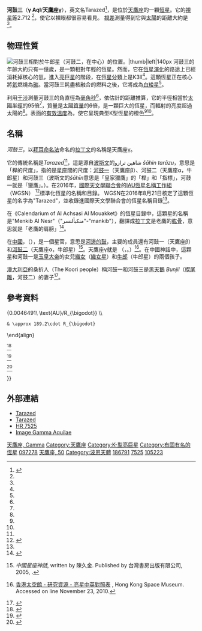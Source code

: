 {{noteTA
|1= zh-hant:核融合;zh-hans: 核聚变
}}

{{Starbox begin
| name=河鼓三（天鷹座γ）
}}
{{Starbox image
| image = 
     <div style="position: relative">[[File:Aquila_IAU.svg|250px]]
     <div style="position: absolute; left: 44.9%; top: 23.75%">[[File:Cercle_rouge_100%.svg|12px]]</div>
     </div>
| caption=河鼓三的位置 （紅圈）
}}
{{Starbox observe
| epoch    = J2000
| ra       = {{RA|19|46|15.58029}}<ref name=aaa474_2_653/>
| dec      = {{DEC|+10|36|47.7408}}<ref name=aaa474_2_653/>
| appmag_v = 2.712<ref name=saaoc8_59/>
| constell = [[天鷹座|天鷹座]]
| 星官 = [[河鼓|河鼓]]
}}
{{Starbox character
| class    = K3 II<ref name=araa11_29/>
| b-v      = +1.500<ref name=saaoc8_59/>
| u-b      = +1.720<ref name=saaoc8_59/>
| variable = 
}}
{{Starbox astrometry
| radial_v = -2.79<ref name=aaa430_165/>
| prop_mo_ra  = +16.99<ref name=aaa474_2_653/>
| prop_mo_dec = -2.98<ref name=aaa474_2_653/>
| parallax = 8.26
| p_error  = 0.17
| parallax_footnote = <ref name=aaa474_2_653/>
| absmag_v = {{val|-3.38|+0.24|-0.22}}<ref name=aj135_3_892/>
}}
{{Starbox detail
| mass     = {{val|5.66|0.66}}<ref name=an331_4_349/>
| radius   = 95<ref name=lang2006/>
| luminosity  = {{val|2538}}<ref name=an331_4_349/>
| temperature = {{val|4210}}<ref name=apjss74/>
| gravity  = 1.63<ref name=apjss74/>
| metal_fe = –0.29<ref name=apjss74/>
| rotational_velocity = 8<ref name=csrv/>
| age_gyr  = 
}}
{{Starbox catalog
| names = Tarazed、Reda、50 Aql、 gam Aql、 [[波恩星表|BD]]+10 4043, [[基本星表|FK5]] 741, [[HD星表|HD]]186791、 [[依巴谷衛星|HIP]] 97278, [[亮星星表|HR]]7525、[[SAO星表|SAO]]105223.<ref name=SIMBAD/>
}}
{{Starbox reference
| Simbad=HD+186791
| ARICNS = 
}}
{{Starbox end}}


'''河鼓三'''（'''γ Aql'''/'''天鷹座γ'''），英文名Tarazed<ref name="IAU-CSN">{{cite web | url=http://www.pas.rochester.edu/~emamajek/WGSN/IAU-CSN.txt | title=IAU Catalog of Star Names | accessdate=28 July 2016 | archive-date=2018-07-07 | archive-url=https://web.archive.org/web/20180707180747/http://www.pas.rochester.edu/~emamajek/WGSN/IAU-CSN.txt | dead-url=yes }}</ref>，是位於[[天鷹座|天鷹座]]的一顆[[恒星|恒星]]。它的[[視星等|視星等]]2.712 <ref name=saaoc8_59/>，使它以裸眼都很容易看見。 [[視差|視差]]測量得到它與[[太陽|太陽]]的距離大約是{{Convert|395|ly|pc|abbr=off|lk=on}} <ref name=aaa474_2_653/>。

== 物理性質 ==
[[File:Altair-Tarazed-heic0720c.jpg|河鼓三相對於[[牛郎星]]（河鼓二，在中心）的位置。|thumb|left|140px]]
河鼓三的年齡大約只有一億歲，是一顆相對年輕的恆星。然而，它在[[恆星演化|恆星演化]]的路途上已經消耗掉核心的氫，進入[[亮巨星|亮巨星]]的階段，在[[恆星分類|恆星分類]]上是K3II<ref name=araa11_29/>。這顆恆星正在核心將[[氦|氦]]燃燒為[[碳|碳]]。當河鼓三耗盡核融合的燃料之後，它將成為[[白矮星|白矮星]]<ref name=kaler/>。

利用[[干涉|干涉]]測量河鼓三的角直徑為{{val|7.271|0.073}}[[毫角秒|毫角秒]]<ref name=aj126_5_2502/>，依估計的距離推算，它的半徑相當於[[太陽半徑|太陽半徑]]的95倍<ref name=lang2006/>，質量是[[太陽質量|太陽質量]]的6倍，是一顆巨大的恆星，而輻射的亮度超過太陽的{{val|2500}}<ref name=an331_4_349/>。表面的[[有效溫度|有效溫度]]為{{val|4210|u=K}}，使它呈現典型K型恆星的橙色<ref name=apjss74/><ref name=csiro/>。

== 名稱 ==
''河鼓三''，以[[拜耳命名法|拜耳命名法]]命名的[[名稱拉丁化|拉丁文]]的名稱是天鷹座γ。

它的傳統名稱是''Tarazed''<ref name=kaler/>，這是源自[[波斯語|波斯文]]的شاهين ترازو ''šāhin tarāzu''，意思是「桿的尺度」，指的是[[星座|星座]]間的尺度：[[河鼓一|河鼓一]]（天鷹座β）、河鼓二（天鷹座α，牛郎星）和河鼓三（波斯文的''šāhīn''意思是「皇家獵鷹」的「桿」和「指標」，河鼓一就是「獵鷹」。）。在2016年，[[國際天文學聯合會|國際天文學聯合會]]的[[IAU恆星名稱工作組|IAU恆星名稱工作組]]（WGSN） <ref name="WGSN">{{citation
 | url=https://www.iau.org/science/scientific_bodies/working_groups/280/
 | title=IAU Working Group on Star Names (WGSN)
 | publisher=[[International_Astronomical_Union|International Astronomical Union]]
 | accessdate=22 May 2016
 | postscript=.
 | archive-date=2019-03-30
 | archive-url=https://web.archive.org/web/20190330194042/https://www.iau.org/science/scientific_bodies/working_groups/280/
 | dead-url=yes
 }}</ref>標準化恆星的名稱和目錄。 WGSN在2016年8月21日核定了這顆恆星的名字為"Tarazed"，並收錄進國際天文學聯合會的恆星名稱目錄<ref name="IAU-CSN"/>。

在《Calendarium of Al Achsasi Al Mouakket》的恆星目錄中，這顆星的名稱是"Menkib Al Nesr"（"منكبألنسر"-"mankib"），翻譯成[[拉丁語|拉丁文]]是老鷹的[[肱骨|肱骨]]，意思就是「老鷹的肩膀」<ref>{{cite journal
 | last=Knobel | first=E. B.
 | title=Al Achsasi Al Mouakket, on a catalogue of stars in the Calendarium of Mohammad Al Achsasi Al Mouakket
 | journal=[[Monthly_Notices_of_the_Royal_Astronomical_Society|Monthly Notices of the Royal Astronomical Society]]
 | volume=55 | page=429 |date=June 1895
 | bibcode=1895MNRAS..55..429K | doi=10.1093/mnras/55.8.429}}</ref>。

在[[漢語|中國]]，{{lang|zh|河鼓}}（{{lang|zh-Latn|Hé Gŭ}}），是一個星官，意思是[[牛宿|河邊的鼓]]，主要的成員還有河鼓一（天鷹座β）和[[河鼓二|河鼓二]]（天鷹座α，牛郎星）<ref>{{zh icon}} ''中國星座神話'', written by 陳久金. Published by 台灣書房出版有限公司, 2005, {{ISBN|978-986-7332-25-7}}.</ref>。天鷹座γ就是{{lang|zh|河鼓三}} （{{lang|zh-Latn|Hé Gŭ sān}}，{{lang-en|河鼓的第三顆星}}。）<ref>{{zh icon}} [http://www.lcsd.gov.hk/CE/Museum/Space/Research/StarName/c_research_chinengstars_t_z.htm 香港太空館 - 研究資源 - 亮星中英對照表] {{webarchive |url=https://web.archive.org/web/20100819122914/http://www.lcsd.gov.hk/CE/Museum/Space/Research/StarName/c_research_chinengstars_t_z.htm |date=August 19, 2010 }}, Hong Kong Space Museum. Accessed on line November 23, 2010.</ref>。在中國神話中，這顆星和河鼓一是[[玉皇上帝|玉皇大帝]]的女兒[[牛郎織女|織女]]（[[織女星|織女星]]）和[[牛郎織女|牛郎]]（牛郎星）的兩個孩子。

[[維多利亞|澳大利亞]]的桑折人（The Koori people）稱河鼓一和河鼓三是[[黑天鵝|黑天鵝]] ''Bunjil''（[[楔尾雕|楔尾雕]]，河鼓二）的妻子<ref>{{cite book|last=Mudrooroo|title=Aboriginal mythology : an A-Z spanning the history of aboriginal mythology from the earliest legends to the present day|publisher=[[HarperCollins|HarperCollins]]|location=London|date=1994|page=4|isbn=1-85538-306-3}}</ref>。

== 參考資料 ==
{{reflist|30em|refs=

<ref name=aaa474_2_653>{{citation | first=F. | last=van Leeuwen |date=November 2007 | title=Validation of the new Hipparcos reduction | journal=Astronomy and Astrophysics | volume=474 | issue=2 | pages=653–664 | bibcode=2007A&A...474..653V | doi=10.1051/0004-6361:20078357 |arxiv = 0708.1752 }}</ref>

<ref name=apjss74>{{citation | last1=McWilliam | first1=Andrew | title=High-resolution spectroscopic survey of 671 GK giants. I - Stellar atmosphere parameters and abundances | journal=Astrophysical Journal Supplement Series | volume=74 | pages=1075–1128 |date=December 1990 | doi=10.1086/191527 | bibcode=1990ApJS...74.1075M }}</ref>

<ref name=araa11_29>{{citation | last1=Morgan | first1=W. W. | last2=Keenan | first2=P. C. | title=Spectral Classification | journal=Annual Review of Astronomy and Astrophysics | volume=11 | issue=1 | page=29 | date=1973 | doi=10.1146/annurev.aa.11.090173.000333 | bibcode=1973ARA&A..11...29M }}</ref>

<ref name=aaa430_165>{{citation | display-authors=1 | last1=Famaey | first1=B. | last2=Jorissen | first2=A. | last3=Luri | first3=X. | last4=Mayor | first4=M. | last5=Udry | first5=S. | last6=Dejonghe | first6=H. | last7=Turon | first7=C. | title=Local kinematics of K and M giants from CORAVEL/Hipparcos/Tycho-2 data. Revisiting the concept of superclusters | journal=Astronomy and Astrophysics | volume=430 | issue=1 | pages=165–186 |date=January 2005 | doi=10.1051/0004-6361:20041272 | bibcode=2005A&A...430..165F |arxiv = astro-ph/0409579 }}</ref>

<ref name=csrv>{{citation | last1=Bernacca | first1=P. L. | last2=Perinotto | first2=M. | title=A catalogue of stellar rotational velocities | journal=Contributi Osservatorio Astronomico di Padova in Asiago | volume=239 | issue=1 | date=1970 | bibcode=1970CoAsi.239....1B }}</ref>

<ref name=saaoc8_59>{{citation | last1=Cousins | first1=A. W. J. | title=Standardization of Broadband Photometry of Equatorial Standards | journal=South African Astronomical Observatory Circulars | volume=8 | page=59 | date=1984 | bibcode=1984SAAOC...8...59C }}</ref>

<ref name=SIMBAD>{{citation | title=TARAZED -- Star in double system | work=SIMBAD | publisher=[[Centre_de_Données_astronomiques_de_Strasbourg|Centre de Données astronomiques de Strasbourg]] | url=http://simbad.u-strasbg.fr/simbad/sim-id?Ident=Gamma+Aquilae | accessdate=2012-01-09 | archive-date=2020-11-05 | archive-url=https://web.archive.org/web/20201105141030/http://simbad.u-strasbg.fr/simbad/sim-id?Ident=Gamma+Aquilae | dead-url=no }}</ref>

<ref name=an331_4_349>{{citation | last1=Hohle | first1=M. M. | last2=Neuhäuser | first2=R. | last3=Schutz | first3=B. F. | title=Masses and luminosities of O- and B-type stars and red supergiants | journal=Astronomische Nachrichten | volume=331 | issue=4 | page=349 |date=April 2010 | doi=10.1002/asna.200911355 | bibcode=2010AN....331..349H |arxiv = 1003.2335 }}</ref>

<ref name=aj126_5_2502>{{citation | display-authors=1 | last1=Mozurkewich | first1=D. | last2=Armstrong | first2=J. T. | last3=Hindsley | first3=R. B. | last4=Quirrenbach | first4=A. | last5=Hummel | first5=C. A. | last6=Hutter | first6=D. J. | last7=Johnston | first7=K. J. | last8=Hajian | first8=A. R. | last9=Elias | first9=Nicholas M., II | title=Angular Diameters of Stars from the Mark III Optical Interferometer | journal=The Astronomical Journal | volume=126 | issue=5 | pages=2502–2520 |date=November 2003 | doi=10.1086/378596 | bibcode=2003AJ....126.2502M }}</ref>

<ref name=lang2006>{{citation | first1=Kenneth R. | last1=Lang | title=Astrophysical formulae | volume=1 | series=Astronomy and astrophysics library | edition=3 | publisher=[[Birkhäuser|Birkhäuser]] | date=2006 | isbn=3-540-29692-1 | url=https://books.google.com/books?id=OvTjLcQ4MCQC&pg=PA41 | accessdate=2018-07-02 | archive-date=2019-05-20 | archive-url=https://web.archive.org/web/20190520044254/https://books.google.com/books?id=OvTjLcQ4MCQC&pg=PA41 | dead-url=no }}. The radius (R<sub>*</sub>) is given by:
:<math>\begin{align} 2\cdot R_*
 & = \frac{(10^{-3}\cdot 121\cdot 7.271)\ \text{AU}}{0.0046491\ \text{AU}/R_{\bigodot}} \\
 & \approx 189.2\cdot R_{\bigodot}
\end{align}</math></ref>

<ref name=kaler>{{citation | first1=James B. | last1=Kaler | title=TARAZED (Gamma Aquilae) | work=Stars | publisher=[[University_of_Illinois|University of Illinois]] | url=http://stars.astro.illinois.edu/sow/tarazed.html | accessdate=2012-01-10 | archive-date=2020-10-03 | archive-url=https://web.archive.org/web/20201003035428/http://stars.astro.illinois.edu/sow/tarazed.html | dead-url=no }}</ref>

<ref name=csiro>{{citation |title=The Colour of Stars |date=December 21, 2004 |work=Australia Telescope, Outreach and Education |publisher=[[Commonwealth_Scientific_and_Industrial_Research_Organisation|Commonwealth Scientific and Industrial Research Organisation]] |url=http://outreach.atnf.csiro.au/education/senior/astrophysics/photometry_colour.html |accessdate=2012-01-16 |deadurl=yes |archiveurl=https://www.webcitation.org/6630AbtJZ?url=http://outreach.atnf.csiro.au/education/senior/astrophysics/photometry_colour.html |archivedate=2012-03-10 |df= }}</ref>

<ref name=aj135_3_892>{{citation | display-authors=1 | last1=Carney | first1=Bruce W. | last2=Gray | first2=David F. | last3=Yong | first3=David | last4=Latham | first4=David W. | last5=Manset | first5=Nadine | last6=Zelman | first6=Rachel | last7=Laird | first7=John B. | title=Rotation and Macroturbulence in Metal-Poor Field Red Giant and Red Horizontal Branch Stars | journal=The Astronomical Journal | volume=135 | issue=3 | pages=892–906 |date=March 2008 | doi=10.1088/0004-6256/135/3/892 | bibcode=2008AJ....135..892C |arxiv = 0711.4984 }}</ref>

}}

== 外部連結 ==
* [http://www.constellationsofwords.com/stars/Tarazed.html Tarazed] {{Wayback|url=http://www.constellationsofwords.com/stars/Tarazed.html |date=20180609014328 }}
* [https://web.archive.org/web/20090713200346/http://www.scenta.co.uk/tcaep/nonxml/astronomy/constellations/19460060.htm Tarazed]
* [http://webviz.u-strasbg.fr/viz-bin/VizieR-5?-out.add=.&-source=HR&HR=7525 HR 7525] {{Wayback|url=http://webviz.u-strasbg.fr/viz-bin/VizieR-5?-out.add=.&-source=HR&HR=7525 |date=20200724204721 }}
* [http://aladin.u-strasbg.fr/AladinPreview?-c=NAME+TARAZED&ident=NAME+TARAZED&submit=Aladin+previewer Image Gamma Aquilae]



{{星官|河鼓|3|9}}
{{天鷹座恒星}}

[[Category:拜耳天體|天鷹座, Gamma]]
[[Category:天鷹座|Category:天鷹座]]
[[Category:K-型亮巨星|Category:K-型亮巨星]]
[[Category:有固有名的恆星|Category:有固有名的恆星]]
[[Category:HIP天體|097278]]
[[Category:佛氏天體|天鷹座, 50]]
[[Category:波恩天體|Category:波恩天體]]
[[Category:HD和HDE天體|186791]]
[[Category:HR天體|7525]]
[[Category:SAO天體|105223]]